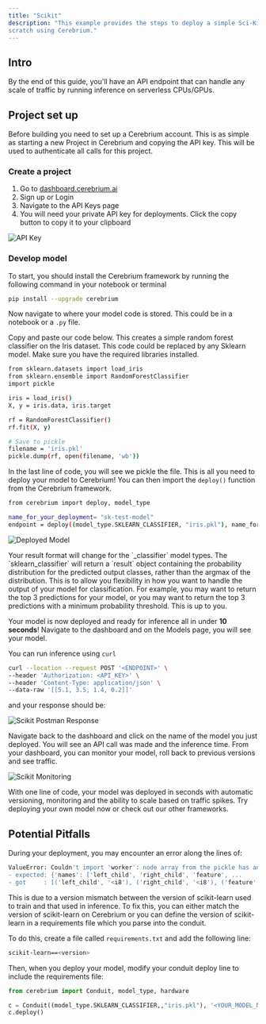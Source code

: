 ```yaml
---
title: "Scikit"
description: "This example provides the steps to deploy a simple Sci-Kit Learn model from
scratch using Cerebrium."
---
```


## Intro

By the end of this guide, you'll have an API endpoint that can handle any scale
of traffic by running inference on serverless CPUs/GPUs.

## Project set up

Before building you need to set up a Cerebrium account. This is as simple as
starting a new Project in Cerebrium and copying the API key. This will be used
to authenticate all calls for this project.

### Create a project

1. Go to [dashboard.cerebrium.ai](https://dashboard.cerebrium.ai)
2. Sign up or Login
3. Navigate to the API Keys page
4. You will need your private API key for deployments. Click the copy button to copy it to your clipboard

![API Key](/images/cortex/api_keys_private_key.png)

### Develop model
To start, you should install the Cerebrium framework by running the following
command in your notebook or terminal

```bash
pip install --upgrade cerebrium
```

Now navigate to where your model code is stored. This could be in a notebook or a `.py` file.


Copy and paste our code below. This creates a simple random forest classifier on the Iris dataset.
This code could be replaced by any Sklearn model. Make sure you have
the required libraries installed.

```bash
from sklearn.datasets import load_iris
from sklearn.ensemble import RandomForestClassifier
import pickle

iris = load_iris()
X, y = iris.data, iris.target

rf = RandomForestClassifier()
rf.fit(X, y)

# Save to pickle
filename = 'iris.pkl'
pickle.dump(rf, open(filename, 'wb'))
```

In the last line of code, you will see we pickle the file. This is all
you need to deploy your model to Cerebrium! You can then import the `deploy()`
function from the Cerebrium framework.

```bash
from cerebrium import deploy, model_type

name_for_your_deployment= "sk-test-model"
endpoint = deploy((model_type.SKLEARN_CLASSIFIER, "iris.pkl"), name_for_your_deployment , "<API_KEY>")
```

![Deployed Model](/images/quickstarts/scikit-1.png)

<Note>
  Your result format will change for the `_classifier` model types. The
  `sklearn_classifier` will return a `result` object containing the probability
  distribution for the predicted output classes, rather than the argmax of the
  distribution. This is to allow you flexibility in how you want to handle the
  output of your model for classification. For example, you may want to return
  the top 3 predictions for your model, or you may want to return the top 3
  predictions with a minimum probability threshold. This is up to you.
</Note>

Your model is now deployed and ready for inference all in under **10 seconds**!
Navigate to the dashboard and on the Models page, you will see your model.

You can run inference using `curl`

```bash
curl --location --request POST '<ENDPOINT>' \
--header 'Authorization: <API_KEY>' \
--header 'Content-Type: application/json' \
--data-raw '[[5.1, 3.5, 1.4, 0.2]]'
```

and your response should be:

![Scikit Postman Response](/images/quickstarts/scikit-2.png)

Navigate back to the dashboard and click on the name of the model you just
deployed. You will see an API call was made and the inference time. From your dashboard, you can monitor your model, roll back to previous versions and see traffic.

![Scikit Monitoring](/images/quickstarts/scikit-3.png)

With one line of code, your model was deployed in seconds with automatic
versioning, monitoring and the ability to scale based on traffic spikes. Try
deploying your own model now or check out our other frameworks.



## Potential Pitfalls
During your deployment, you may encounter an error along the lines of:
```bash
ValueError: Couldn't import 'worker': node array from the pickle has an incompatible dtype:
- expected: {'names': ['left_child', 'right_child', 'feature', ...
- got     : [('left_child', '<i8'), ('right_child', '<i8'), ('feature', '<i8'), ...
```

This is due to a version mismatch between the version of scikit-learn used to train and that used in inference. 
To fix this, you can either match the version of scikit-learn on Cerebrium or you can define the version of scikit-learn in a requirements file which you parse into the conduit. 

To do this, create a file called `requirements.txt` and add the following line:
```bash
scikit-learn==<version>
```

Then, when you deploy your model, modify your conduit deploy line to include the requirements file:
```python
from cerebrium import Conduit, model_type, hardware

c = Conduit((model_type.SKLEARN_CLASSIFIER,,"iris.pkl"), '<YOUR_MODEL_NAME>', '<API_KEY>', requirements_file='requirements.txt')
c.deploy()

```
